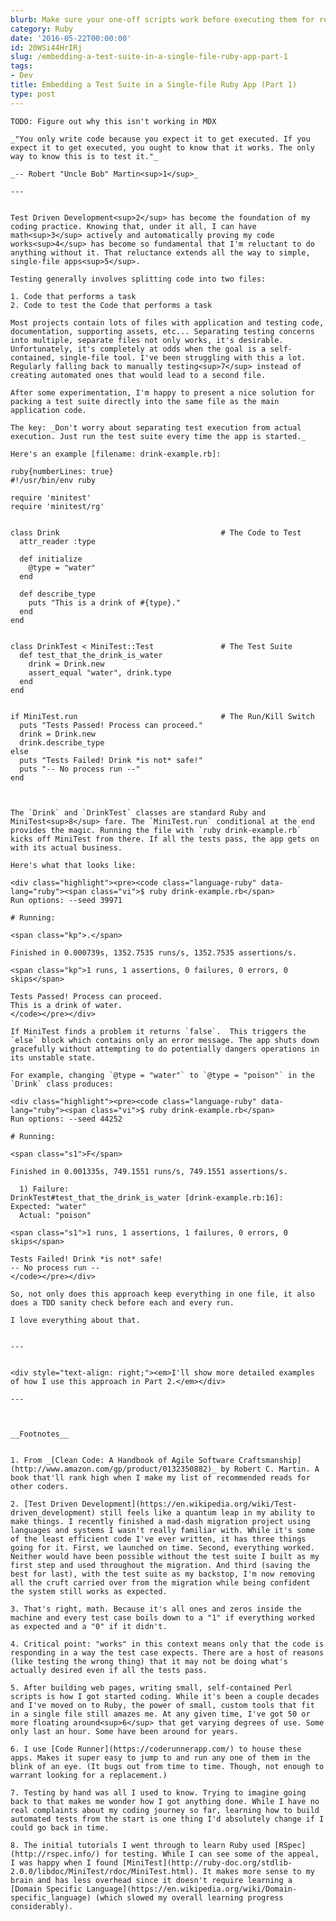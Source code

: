 ```yaml
---
blurb: Make sure your one-off scripts work before executing them for real.
category: Ruby
date: '2016-05-22T00:00:00'
id: 20WSi44HrIRj
slug: /embedding-a-test-suite-in-a-single-file-ruby-app-part-1
tags:
- Dev
title: Embedding a Test Suite in a Single-file Ruby App (Part 1)
type: post
---
```


```
TODO: Figure out why this isn't working in MDX

_"You only write code because you expect it to get executed. If you expect it to get executed, you ought to know that it works. The only way to know this is to test it."_

_-- Robert "Uncle Bob" Martin<sup>1</sup>_

---


Test Driven Development<sup>2</sup> has become the foundation of my coding practice. Knowing that, under it all, I can have math<sup>3</sup> actively and automatically proving my code works<sup>4</sup> has become so fundamental that I'm reluctant to do anything without it. That reluctance extends all the way to simple, single-file apps<sup>5</sup>.

Testing generally involves splitting code into two files:

1. Code that performs a task
2. Code to test the Code that performs a task

Most projects contain lots of files with application and testing code, documentation, supporting assets, etc... Separating testing concerns into multiple, separate files not only works, it's desirable. Unfortunately, it's completely at odds when the goal is a self-contained, single-file tool. I've been struggling with this a lot. Regularly falling back to manually testing<sup>7</sup> instead of creating automated ones that would lead to a second file.

After some experimentation, I'm happy to present a nice solution for packing a test suite directly into the same file as the main application code. 

The key: _Don't worry about separating test execution from actual execution. Just run the test suite every time the app is started._

Here's an example [filename: drink-example.rb]:

ruby{numberLines: true}
#!/usr/bin/env ruby

require 'minitest'
require 'minitest/rg'


class Drink                                    # The Code to Test
  attr_reader :type
  
  def initialize
    @type = "water"
  end
  
  def describe_type
    puts "This is a drink of #{type}."
  end
end


class DrinkTest < MiniTest::Test               # The Test Suite
  def test_that_the_drink_is_water
    drink = Drink.new
    assert_equal "water", drink.type
  end
end


if MiniTest.run                                # The Run/Kill Switch
  puts "Tests Passed! Process can proceed."
  drink = Drink.new
  drink.describe_type
else
  puts "Tests Failed! Drink *is not* safe!"
  puts "-- No process run --"
end



The `Drink` and `DrinkTest` classes are standard Ruby and MiniTest<sup>8</sup> fare. The `MiniTest.run` conditional at the end provides the magic. Running the file with `ruby drink-example.rb` kicks off MiniTest from there. If all the tests pass, the app gets on with its actual business. 

Here's what that looks like:

<div class="highlight"><pre><code class="language-ruby" data-lang="ruby"><span class="vi">$ ruby drink-example.rb</span>
Run options: --seed 39971

# Running:

<span class="kp">.</span>

Finished in 0.000739s, 1352.7535 runs/s, 1352.7535 assertions/s.

<span class="kp">1 runs, 1 assertions, 0 failures, 0 errors, 0 skips</span>

Tests Passed! Process can proceed.
This is a drink of water.
</code></pre></div>

If MiniTest finds a problem it returns `false`.  This triggers the `else` block which contains only an error message. The app shuts down gracefully without attempting to do potentially dangers operations in its unstable state.

For example, changing `@type = "water"` to `@type = "poison"` in the `Drink` class produces:

<div class="highlight"><pre><code class="language-ruby" data-lang="ruby"><span class="vi">$ ruby drink-example.rb</span>
Run options: --seed 44252

# Running:

<span class="s1">F</span>

Finished in 0.001335s, 749.1551 runs/s, 749.1551 assertions/s.

  1) Failure:
DrinkTest#test_that_the_drink_is_water [drink-example.rb:16]:
Expected: "water"
  Actual: "poison"

<span class="s1">1 runs, 1 assertions, 1 failures, 0 errors, 0 skips</span>

Tests Failed! Drink *is not* safe!
-- No process run --
</code></pre></div>

So, not only does this approach keep everything in one file, it also does a TDD sanity check before each and every run.

I love everything about that.


---


<div style="text-align: right;"><em>I'll show more detailed examples of how I use this approach in Part 2.</em></div>

---



__Footnotes__


1. From _[Clean Code: A Handbook of Agile Software Craftsmanship](http://www.amazon.com/gp/product/0132350882)_ by Robert C. Martin. A book that'll rank high when I make my list of recommended reads for other coders.

2. [Test Driven Development](https://en.wikipedia.org/wiki/Test-driven_development) still feels like a quantum leap in my ability to make things. I recently finished a mad-dash migration project using languages and systems I wasn't really familiar with. While it's some of the least efficient code I've ever written, it has three things going for it. First, we launched on time. Second, everything worked. Neither would have been possible without the test suite I built as my first step and used throughout the migration. And third (saving the best for last), with the test suite as my backstop, I'm now removing all the cruft carried over from the migration while being confident the system still works as expected.

3. That's right, math. Because it's all ones and zeros inside the machine and every test case boils down to a "1" if everything worked as expected and a "0" if it didn't. 

4. Critical point: "works" in this context means only that the code is responding in a way the test case expects. There are a host of reasons (like testing the wrong thing) that it may not be doing what's actually desired even if all the tests pass. 

5. After building web pages, writing small, self-contained Perl scripts is how I got started coding. While it's been a couple decades and I've moved on to Ruby, the power of small, custom tools that fit in a single file still amazes me. At any given time, I've got 50 or more floating around<sup>6</sup> that get varying degrees of use. Some only last an hour. Some have been around for years. 

6. I use [Code Runner](https://coderunnerapp.com/) to house these apps. Makes it super easy to jump to and run any one of them in the blink of an eye. (It bugs out from time to time. Though, not enough to warrant looking for a replacement.)

7. Testing by hand was all I used to know. Trying to imagine going back to that makes me wonder how I got anything done. While I have no real complaints about my coding journey so far, learning how to build automated tests from the start is one thing I'd absolutely change if I could go back in time.

8. The initial tutorials I went through to learn Ruby used [RSpec](http://rspec.info/) for testing. While I can see some of the appeal, I was happy when I found [MiniTest](http://ruby-doc.org/stdlib-2.0.0/libdoc/MiniTest/rdoc/MiniTest.html). It makes more sense to my brain and has less overhead since it doesn't require learning a [Domain Specific Language](https://en.wikipedia.org/wiki/Domain-specific_language) (which slowed my overall learning progress considerably).
```